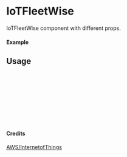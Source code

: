 
<Meta of={IoTFleetWise} title="AWS/InternetofThings/IoTFleetWise" />

# IoTFleetWise

IoTFleetWise component with different props.

#### Example

<Canvas of={IoTFleetWise.Primary} />

## Usage

```ts
import { IoTFleetWise } from "yadl-ui";

const Example = () => {
  return (
      <IoTFleetWise />
  );
};

export default Example;
```

#### Credits
[AWS/InternetofThings](https://aws-icons.com/)
